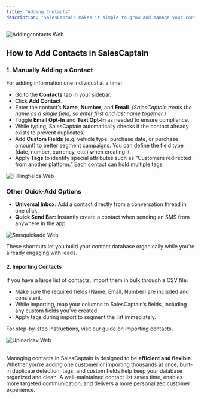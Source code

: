 ```yaml
---
title: "Adding Contacts"
description: "SalesCaptain makes it simple to grow and manage your contact database. Whether you’re adding a single customer or importing a segmented list, you can do it directly from the Contacts tab, the Universal Inbox, or even while messaging someone. This flexibility means you can capture leads and customers wherever you’re working, without breaking your flow."
---
```


![Addingcontacts Web](/images/addingcontacts.webp)

## **How to Add Contacts in SalesCaptain**

### **1. Manually Adding a Contact**

For adding information one individual at a time:

- Go to the **Contacts** tab in your sidebar.
- Click **Add Contact**.
- Enter the contact’s **Name**, **Number**, and **Email**. _(SalesCaptain treats the name as a single field, so enter first and last name together.)_
- Toggle **Email Opt-In** and **Text Opt-In** as needed to ensure compliance.
- While typing, SalesCaptain automatically checks if the contact already exists to prevent duplicates.
- Add **Custom Fields** (e.g. vehicle type, purchase date, or purchase amount) to better segment campaigns. You can define the field type (date, number, currency, etc.) when creating it.
- Apply **Tags** to identify special attributes such as “Customers redirected from another platform.” Each contact can hold multiple tags.

![Filllingfields Web](/images/filllingfields.webp)

### **Other Quick-Add Options**

- **Universal Inbox:** Add a contact directly from a conversation thread in one click.
- **Quick Send Bar:** Instantly create a contact when sending an SMS from anywhere in the app.

![Smsquickadd Web](/images/smsquickadd.webp)

These shortcuts let you build your contact database organically while you’re already engaging with leads.

#### **2. Importing Contacts**

If you have a large list of contacts, import them in bulk through a CSV file:

- Make sure the required fields (Name, Email, Number) are included and consistent.
- While importing, map your columns to SalesCaptain’s fields, including any custom fields you’ve created.
- Apply tags during import to segment the list immediately.

For step-by-step instructions, visit our guide on importing contacts. 

![Uploadcsv Web](/images/uploadcsv.webp)

\
Managing contacts in SalesCaptain is designed to be **efficient and flexible**. Whether you’re adding one customer or importing thousands at once, built-in duplicate detection, tags, and custom fields help keep your database organized and clean. A well-maintained contact list saves time, enables more targeted communication, and delivers a more personalized customer experience.